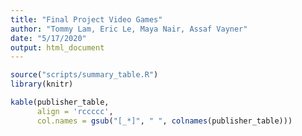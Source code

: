 ---
title: "Final Project Video Games"
author: "Tommy Lam, Eric Le, Maya Nair, Assaf Vayner"
date: "5/17/2020"
output: html_document
---

```{r setup, include=FALSE}
source("scripts/summary_table.R")
library(knitr)
```


```{r, echo=FALSE}
kable(publisher_table,
      align = 'rccccc',
      col.names = gsub("[_*]", " ", colnames(publisher_table)))
```
